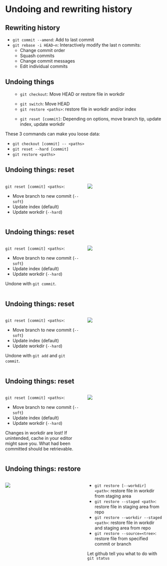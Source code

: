 # Undoing and rewriting history

## Rewriting history

- `git commit --amend`: Add to last commit
- `git rebase -i HEAD~n`: Interactively modify the last n commits:
  - Change commit order
  - Squash commits
  - Change commit messages
  - Edit individual commits

## Undoing things
<ul>
::: {.fragment .strike fragment-index=1}
- `git checkout`: Move HEAD or restore file in workdir
:::
::: {.fragment fragment-index=1}
- `git switch`: Move HEAD
- `git restore <paths>`: restore file in workdir and/or index
:::
::: {.fragment}
- `git reset [commit]`: Depending on options, move branch tip, update index, update workdir
:::
</ul>

::: {.fragment .fade-in .callout-important}
These 3 commands can make you loose data:

- `git checkout [commit] -- <paths>`
- `git reset --hard [commit]`
- `git restore <paths>`
:::

## Undoing things: reset {auto-animate=true}

::::: columns
:::: {.column width="50%"}
`git reset [commit] <paths>`:

- Move branch to new commit (`--soft`)
- Update index (default)
- Update workdir (`--hard`)
::::

:::: {.column width="50%"}
![](progit2/images/reset-start.png){.nostretch fig-width="1000"}
::::
:::::

## Undoing things: reset {auto-animate=true}

::::: columns
:::: {.column width="50%"}
`git reset [commit] <paths>`:

- Move branch to new commit (`--soft`)
- Update index (default)
- Update workdir (`--hard`)

::: {.callout-tip}
Undone with `git commit`.
:::
::::

:::: {.column width="50%"}
![](progit2/images/reset-soft.png)
::::
:::::

## Undoing things: reset {auto-animate=true}

::::: columns
:::: {.column width="50%"}
`git reset [commit] <paths>`:

- Move branch to new commit (`--soft`)
- Update index (default)
- Update workdir (`--hard`)

::: {.callout-tip}
Undone with `git add` and `git commit`.
:::
::::

:::: {.column width="50%"}
![](progit2/images/reset-mixed.png)
::::
:::::


## Undoing things: reset {auto-animate=true}

::::: columns
:::: {.column width="50%"}
`git reset [commit] <paths>`:

- Move branch to new commit (`--soft`)
- Update index (default)
- Update workdir (`--hard`)

::: {.callout-warning}
Changes in workdir are lost! If unintended, cache in your editor might save you.
What had been committed should be retrievable.
:::
::::

:::: {.column width="50%"}
![](progit2/images/reset-hard.png)
::::
:::::

## Undoing things: restore {.smaller}
::::: columns
:::: {.column width="50%"}
![](figures/git_restore_workflow.drawio.svg)
::::
:::: {.column width="50%"}
- `git restore [--workdir] <path>`: restore file in workdir from staging area
- `git restore --staged <path>`: restore file in staging area from repo
- `git restore --workdir --staged <path>`: restore file in workdir and staging area from repo
- `git restore --source=<tree>`: restore file from specified commit or branch

::: {.fragment .fade-in .callout-tip}
Let github tell you what to do with `git status`
:::

::::
:::::
